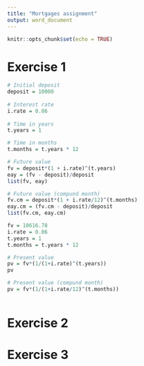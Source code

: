 ```yaml
---
title: "Mortgages assignment"
output: word_document
---
```


```r
knitr::opts_chunk$set(echo = TRUE)
```


# Exercise 1 

```r
# Initial deposit 
deposit = 10000
  
# Interest rate
i.rate = 0.06
  
# Time in years
t.years = 1

# Time in months
t.months = t.years * 12
```

```r
# Future value 
fv = deposit*(1 + i.rate)^(t.years)
eay = (fv - deposit)/deposit
list(fv, eay)

# Future value (compund month)
fv.cm = deposit*(1 + i.rate/12)^(t.months)
eay.cm = (fv.cm - deposit)/deposit
list(fv.cm, eay.cm)

```


```r
fv = 10616.78
i.rate = 0.06
t.years = 1
t.months = t.years * 12

# Present value
pv = fv*(1/(1+i.rate)^(t.years))
pv

# Present value (compund month)
pv = fv*(1/(1+i.rate/12)^(t.months))
```

```r

```




# Exercise 2 

# Exercise 3 

